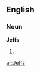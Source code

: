 ==English==
{{rfv|we don't generally include plurals of proper nouns, at least not given names}}
===Noun===
'''Jeffs'''

# {{plural of|Jeff}}

[[ar:Jeffs]]